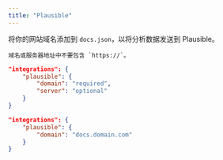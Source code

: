 ```yaml
---
title: "Plausible"
---
```


将你的网站域名添加到 `docs.json`，以将分析数据发送到 Plausible。

<Info>

    域名或服务器地址中不要包含 `https://`。

</Info>

<CodeGroup>

```json Analytics options in docs.json
"integrations": {
    "plausible": {
        "domain": "required",
        "server": "optional"
    }
}
```

```json Example
"integrations": {
    "plausible": {
        "domain": "docs.domain.com"
    }
}
```

</CodeGroup>
